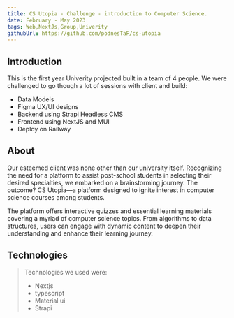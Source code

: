 ```yaml
---
title: CS Utopia - Challenge - introduction to Computer Science.
date: February - May 2023
tags: Web,NextJs,Group,Univerity
githubUrl: https://github.com/podnesTaF/cs-utopia
---
```


## Introduction

This is the first year Univerity projected built in a team of 4 people. We were challenged to go though a lot of sessions with client and build:

- Data Models
- Figma UX/UI designs
- Backend using Strapi Headless CMS
- Frontend using NextJS and MUI
- Deploy on Railway

<MdxImage
  src="https://storage.googleapis.com/abe_cloud_storage/website%2Fcs-utopia.png"
  width={800}
  height={500}
  className="mx-auto mt-5 mb-4"
/>

## About

Our esteemed client was none other than our university itself. Recognizing the need for a platform to assist post-school students in selecting their desired specialties, we embarked on a brainstorming journey. The outcome? CS Utopia—a platform designed to ignite interest in computer science courses among students.

The platform offers interactive quizzes and essential learning materials covering a myriad of computer science topics. From algorithms to data structures, users can engage with dynamic content to deepen their understanding and enhance their learning journey.

## Technologies

> Technologies we used were:
>
> - Nextjs
> - typescript
> - Material ui
> - Strapi
